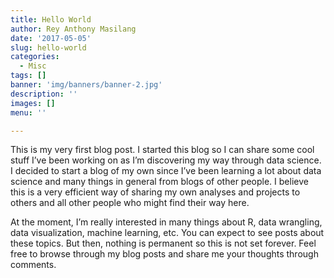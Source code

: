 ```yaml
---
title: Hello World
author: Rey Anthony Masilang
date: '2017-05-05'
slug: hello-world
categories:
  - Misc
tags: []
banner: 'img/banners/banner-2.jpg'
description: ''
images: []
menu: ''

---
```




This is my very first blog post. I started this blog so I can share some cool stuff I've been working on as I'm discovering my way through data science. I decided to start a blog of my own since I've been learning a lot about data science and many things in general from blogs of other people. I believe this is a very efficient way of sharing my own analyses and projects to others and all other people who might find their way here.  

At the moment, I'm really interested in many things about R, data wrangling, data visualization, machine learning, etc. You can expect to see posts about these topics. But then, nothing is permanent so this is not set forever. Feel free to browse through my blog posts and share me your thoughts through comments.  

